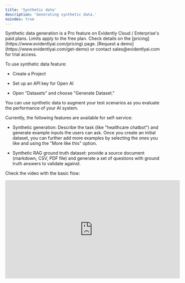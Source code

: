 ```yaml
---
title: 'Synthetic data'
description: 'Generating synthetic data.'
noindex: true
---
```


<Check>
  Synthetic data generation is a Pro feature on Evidently Cloud / Enterprise's paid plans. Limits apply to the free plan. Check details on the [pricing](https://www.evidentlyai.com/pricing) page. [Request a demo](https://www.evidentlyai.com/get-demo) or contact sales@evidentlyai.com for trial access.
</Check>

To use synthetic data feature:

* Create a Project

* Set up an API key for Open AI

* Open "Datasets" and choose "Generate Dataset."

You can use synthetic data to augment your test scenarios as you evaluate the performance of your AI system.

Currently, the following features are available for self-service:

* Synthetic generation: Describe the task (like "healthcare chatbot") and generate example inputs the users can ask. Once you create an initial dataset, you can further add more examples by selecting the ones you like and using the "More like this" option.

* Synthetic RAG ground truth dataset: provide a source document (markdown, CSV, PDF file) and generate a set of questions with ground truth answers to validate against.

Check the video with the basic flow:

<iframe width="560" height="315" src="https://www.youtube.com/embed/gKp9K7Etv4A" title="No-code data generation" frameborder="0" allowfullscreen />